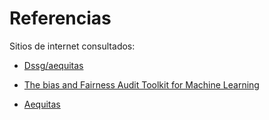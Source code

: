 # Referencias {#referencias}


Sitios de internet consultados:

+ [Dssg/aequitas](https://github.com/dssg/aequitas)

+ [The bias and Fairness Audit Toolkit for Machine Learning](https://dssg.github.io/aequitas/)

+ [Aequitas](http://www.datasciencepublicpolicy.org/projects/aequitas/)



